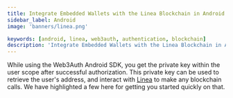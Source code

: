 ```yaml
---
title: Integrate Embedded Wallets with the Linea Blockchain in Android
sidebar_label: Android
image: 'banners/linea.png'

keywords: [android, linea, web3auth, authentication, blockchain]
description: 'Integrate Embedded Wallets with the Linea Blockchain in Android'
---
```



<SEO
  title="Integrate Embedded Wallets with the Linea Blockchain in Android"
  description="Integrate Embedded Wallets with the Linea Blockchain in Android"
  image="https://web3auth.io/docs/banners/linea.png"
  slug="/embedded-wallets/connect-blockchain/evm/linea/android"
/>

While using the Web3Auth Android SDK, you get the private key within the user scope after successful authorization. This private key can be used to retrieve the user's address, and interact with [Linea](https://linea.build/) to make any blockchain calls. We have highlighted a few here for getting you started quickly on that.

<EVMInteraction />

